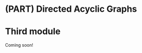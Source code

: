 

# (PART) Directed Acyclic Graphs {-}

# Third module

Coming soon!

<script type="text/tikz">
  \begin{tikzpicture}
    \node (l) at (0,0) {$L$};
    \node (a) at (1,0) {$A$};
    \node (y) at (2,0) {$Y$};
    \draw[->] (l) -- (a);
    \draw[->] (a) -- (y);
    \draw[->] (l) to[bend right] (y);
  \end{tikzpicture}
</script>